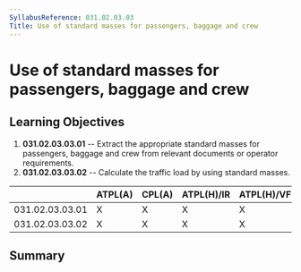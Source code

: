 ```yaml
---
SyllabusReference: 031.02.03.03
Title: Use of standard masses for passengers, baggage and crew
---
```


# Use of standard masses for passengers, baggage and crew

## Learning Objectives

1.  **031.02.03.03.01** -- Extract the appropriate standard masses for
    passengers, baggage and crew from relevant documents or operator
    requirements.
2.  **031.02.03.03.02** -- Calculate the traffic load by using standard masses.

|                 | ATPL(A) | CPL(A) | ATPL(H)/IR | ATPL(H)/VFR | CPL(H) | IR  | CBIR(A) |
| --------------- | ------- | ------ | ---------- | ----------- | ------ | --- | ------- |
| 031.02.03.03.01 | X       | X      | X          | X           | X      |     |         |
| 031.02.03.03.02 | X       | X      | X          | X           | X      |     |         |

## Summary
